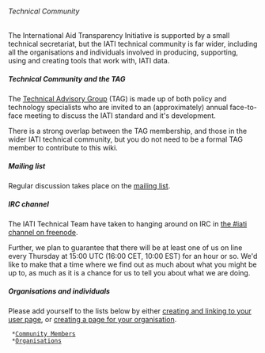 ====== Technical Community ======

The International Aid Transparency Initiative is supported by a small technical secretariat, but the IATI technical community is far wider, including all the organisations and individuals involved in producing, supporting, using and creating tools that work with, IATI data.

===== Technical Community and the TAG ===== 
The [[TAG|Technical Advisory Group]] (TAG) is made up of both policy and technology specialists who are invited to an (approximately) annual face-to-face meeting to discuss the IATI standard and it's development.

There is a strong overlap between the TAG membership, and those in the wider IATI technical community, but you do not need to be a formal TAG member to contribute to this wiki.

===== Mailing list =====

Regular discussion takes place on the [[mailing list]].

===== IRC channel =====

The IATI Technical Team have taken to hanging around on IRC in [[http://webchat.freenode.net/?channels=%23iati|the #iati channel on freenode]].

Further, we plan to guarantee that there will be at least one of us on line every Thursday at 15:00 UTC (16:00 CET, 10:00 EST) for an hour or so. 
We'd like to make that a time where we find out as much about what you might be up to, as much as it is a chance for us to tell you about what we are doing.

===== Organisations and individuals =====

Please add yourself to the lists below by either [[community:start#create_your_own|creating and linking to your user page]], or [[creating a page for your organisation]].

  *[[community:user:start|Community Members]]
  *[[creating a page for your organisation|Organisations]]
